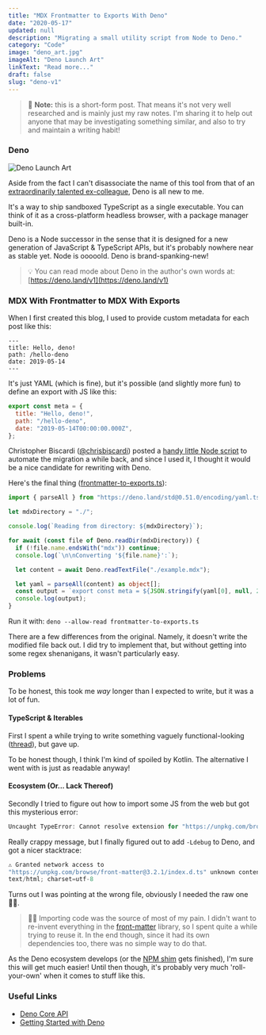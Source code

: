 ```yaml
---
title: "MDX Frontmatter to Exports With Deno"
date: "2020-05-17"
updated: null
description: "Migrating a small utility script from Node to Deno."
category: "Code"
image: "deno_art.jpg"
imageAlt: "Deno Launch Art"
linkText: "Read more..."
draft: false
slug: "deno-v1"
---
```


> 🙌 **Note:** this is a short-form post. That means it's not very well
> researched and is mainly just my raw notes. I'm sharing it to help out anyone
> that may be investigating something similar, and also to try and maintain a
> writing habit!

### Deno

![Deno Launch Art](./deno_art.jpg)

Aside from the fact I can't disassociate the name of this tool from that of an
[extraordinarily talented ex-colleague](https://twitter.com/DinoWernli), Deno is
all new to me.

It's a way to ship sandboxed TypeScript as a single executable. You can think of
it as a cross-platform headless browser, with a package manager built-in.

Deno is a Node successor in the sense that it is designed for a new generation
of JavaScript & TypeScript APIs, but it's probably nowhere near as stable yet.
Node is ooooold. Deno is brand-spanking-new!

> 💡 You can read mode about Deno in the author's own words at:
> [https://deno.land/v1](https://deno.land/v1)

### MDX With Frontmatter to MDX With Exports

When I first created this blog, I used to provide custom metadata for each post
like this:

```
---
title: Hello, deno!
path: /hello-deno
date: 2019-05-14
---
```

It's just YAML (which is fine), but it's possible (and slightly more fun) to
define an export with JS like this:

```js
export const meta = {
  title: "Hello, deno!",
  path: "/hello-deno",
  date: "2019-05-14T00:00:00.000Z",
};
```

Christopher Biscardi ([@chrisbiscardi](https://twitter.com/chrisbiscardi))
posted a
[handy little Node script](https://www.christopherbiscardi.com/convert-mdx-with-frontmatter-to-mdx-with-exports)
to automate the migration a while back, and since I used it, I thought it would
be a nice candidate for rewriting with Deno.

Here's the final thing
([frontmatter-to-exports.ts](https://github.com/MorrisonCole/morrisoncole.co.uk/blob/develop/content/blog/deno-v1/frontmatter-to-exports.ts)):

```ts
import { parseAll } from "https://deno.land/std@0.51.0/encoding/yaml.ts";

let mdxDirectory = "./";

console.log(`Reading from directory: ${mdxDirectory}`);

for await (const file of Deno.readDir(mdxDirectory)) {
  if (!file.name.endsWith("mdx")) continue;
  console.log(`\n\nConverting '${file.name}':`);

  let content = await Deno.readTextFile("./example.mdx");

  let yaml = parseAll(content) as object[];
  const output = `export const meta = ${JSON.stringify(yaml[0], null, 2)}`;
  console.log(output);
}
```

Run it with: `deno --allow-read frontmatter-to-exports.ts`

There are a few differences from the original. Namely, it doesn't write the
modified file back out. I did try to implement that, but without getting into
some regex shenanigans, it wasn't particularly easy.

### Problems

To be honest, this took me _way_ longer than I expected to write, but it was a
lot of fun.

#### TypeScript & Iterables

First I spent a while trying to write something vaguely functional-looking
([thread](https://twitter.com/morrisoncole/status/1261064635819548672)), but
gave up.

To be honest though, I think I'm kind of spoiled by Kotlin. The alternative I
went with is just as readable anyway!

#### Ecosystem (Or... Lack Thereof)

Secondly I tried to figure out how to import some JS from the web but got this
mysterious error:

```ts
Uncaught TypeError: Cannot resolve extension for "https://unpkg.com/browse/front-matter@3.2.1/index.js" with mediaType "Unknown".
```

Really crappy message, but I finally figured out to add `-Ldebug` to Deno, and
got a nicer stacktrace:

```ts
⚠️️ Granted network access to
"https://unpkg.com/browse/front-matter@3.2.1/index.d.ts" unknown content type:
text/html; charset=utf-8
```

Turns out I was pointing at the wrong file, obviously I needed the raw one 🤦‍♂️.

> 👨‍💻 Importing code was the source of most of my pain. I didn't want to
> re-invent everything in the
> [front-matter](https://www.npmjs.com/package/front-matter) library, so I spent
> quite a while trying to reuse it. In the end though, since it had its own
> dependencies too, there was no simple way to do that.

As the Deno ecosystem develops (or the [NPM shim](https://deno.land/std/node/)
gets finished), I'm sure this will get much easier! Until then though, it's
probably very much 'roll-your-own' when it comes to stuff like this.

### Useful Links

- [Deno Core API](https://doc.deno.land/https/github.com/denoland/deno/releases/latest/download/lib.deno.d.ts)
- [Getting Started with Deno](https://deno.land/manual/getting_started/installation)
